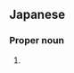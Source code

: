 ==Japanese==
{{ja-kanjitab|啓|貴}}

===Proper noun===
{{ja-pos|proper|ひろき}}

# {{given name|male|lang=ja|sort=ひろき}}
